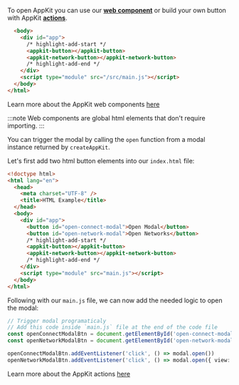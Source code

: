 
To open AppKit you can use our [**web component**](../../core/components.mdx) or build your own button with AppKit [**actions**](../../core/actions.mdx#open-and-close-the-modal).

<Tabs>
<TabItem value="components" label="Web Component">

```html
  <body>
    <div id="app">
      /* highlight-add-start */
      <appkit-button></appkit-button>
      <appkit-network-button></appkit-network-button>
      /* highlight-add-end */
    </div>
    <script type="module" src="/src/main.js"></script>
  </body>
</html>
```

Learn more about the AppKit web components [here](../../core/components.mdx)

:::note
Web components are global html elements that don't require importing.
:::

</TabItem>
<TabItem value="actions" label="actions">

You can trigger the modal by calling the `open` function from a modal instance returned by `createAppKit`.

Let's first add two html button elements into our `index.html` file:

```html
<!doctype html>
<html lang="en">
  <head>
    <meta charset="UTF-8" />
    <title>HTML Example</title>
  </head>
  <body>
    <div id="app">
      <button id="open-connect-modal">Open Modal</button>
      <button id="open-network-modal">Open Networks</button>
      /* highlight-add-start */
      <appkit-button></appkit-button>
      <appkit-network-button></appkit-network-button>
      /* highlight-add-end */
    </div>
    <script type="module" src="main.js"></script>
  </body>
</html>
```

Following with our `main.js` file, we can now add the needed logic to open the modal:

```ts
// Trigger modal programaticaly
// Add this code inside `main.js` file at the end of the code file
const openConnectModalBtn = document.getElementById('open-connect-modal')
const openNetworkModalBtn = document.getElementById('open-network-modal')

openConnectModalBtn.addEventListener('click', () => modal.open())
openNetworkModalBtn.addEventListener('click', () => modal.open({ view: 'Networks' }))
```

Learn more about the AppKit actions [here](../../core/actions.mdx)

</TabItem>
</Tabs>
